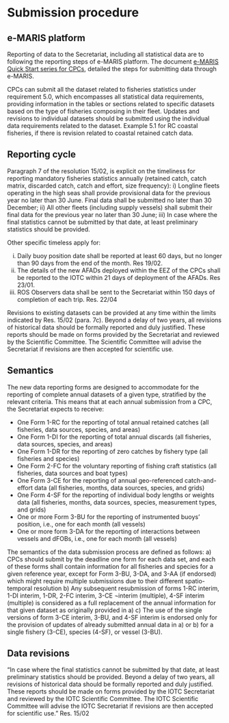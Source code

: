 # Submission procedure {#SubmissionSection}

## e-MARIS platform

Reporting of data to the Secretariat, including all statistical data are to following the reporting steps of e-MARIS platform. The document [e-MARIS Quick Start series for CPCs](https://iotc.org/sites/default/files/documents/compliance/emaris/Reporting_using_e-MARIS_for_CPCs.pdf), detailed the steps for submitting data through e-MARIS. 

CPCs can submit all the dataset related to fisheries statistics under requirement 5.0, which encompasses all statistical data requirements, providing information in the tables or sections related to specific datasets based on the type of fisheries composing in their fleet. 
Updates and revisions to individual datasets should be submitted using the individual data requirements related to the dataset. Example 5.1 for RC coastal fisheries, if there is revision related to coastal retained catch data.

## Reporting cycle

Paragraph 7 of the resolution 15/02, is explicit on the timeliness for reporting mandatory fisheries statistics annually (retained catch, catch matrix, discarded catch, catch and effort, size frequency):
i)	Longline fleets operating in the high seas shall provide provisional data for the previous year no later than 30 June. Final data shall be submitted no later than 30 December;
ii)	 All other fleets (including supply vessels) shall submit their final data for the previous year no later than 30 June;
iii)	In case where the final statistics cannot be submitted by that date, at least preliminary statistics should be provided. 

Other specific timeless apply for:

i) Daily buoy position date shall be reported at least 60 days, but no longer than 90 days from the end of the month. Res 19/02.
ii) The details of the new AFADs deployed within the EEZ of the CPCs shall be reported to the IOTC within 21 days of deployment of the AFADs. Res 23/01.
iii) ROS Observers data shall be sent to the Secretariat within 150 days of completion of each trip. Res. 22/04

Revisions to existing datasets can be provided at any time within the limits indicated by Res. 15/02 (para. 7c). Beyond a delay of two years, all revisions of historical data should be formally reported and duly justified. These reports should be made on forms provided by the Secretariat and reviewed by the Scientific Committee. The Scientific Committee will advise the Secretariat if revisions are then accepted for scientific use. 

## Semantics

The new data reporting forms are designed to accommodate for the reporting of complete annual datasets of a given type, stratified by the relevant criteria. This means that at each annual submission from a CPC, the Secretariat expects to receive:

-	One Form 1-RC for the reporting of total annual retained catches (all fisheries, data sources, species, and areas)
-	One Form 1-DI for the reporting of total annual discards (all fisheries, data sources, species, and areas)
-	One Form 1-DR for the reporting of zero catches by fishery type (all fisheries and species)
-	One Form 2-FC for the voluntary reporting of fishing craft statistics (all fisheries, data sources and boat types)
-	One Form 3-CE for the reporting of annual geo-referenced catch-and-effort data (all fisheries, months, data sources, species, and grids)
-	One Form 4-SF for the reporting of individual body lengths or weights data (all fisheries, months, data sources, species, measurement types, and grids)
-	One or more Form 3-BU for the reporting of instrumented buoys’ position, i.e., one for each month (all vessels)
-	One or more form 3-DA for the reporting of interactions between vessels and dFOBs, i.e., one for each month (all vessels)

The semantics of the data submission process are defined as follows:
a)	CPCs should submit by the deadline one form for each data set, and each of these forms shall contain information for all fisheries and species for a given reference year, except for Form 3-BU, 3-DA, and 3-AA (if endorsed) which might require multiple submissions due to their different spatio-temporal resolution
b)	Any subsequent resubmission of forms 1-RC interim, 1-DI interim, 1-DR, 2-FC interim, 3-CE ¬interim (multiple), 4-SF interim (multiple) is considered as a full replacement of the annual information for that given dataset as originally provided in a)
c)	The use of the single versions of form 3-CE interim, 3-BU, and 4-SF interim is endorsed only for the provision of updates of already submitted annual data in a) or b) for a single fishery (3-CE), species (4-SF), or vessel (3-BU).

## Data revisions

"In case where the final statistics cannot be submitted by that date, at least preliminary statistics should be provided. Beyond a delay of two years, all revisions of historical data should be formally reported and duly justified. These reports should be made on forms provided by the IOTC Secretariat and reviewed by the IOTC Scientific Committee. The IOTC Scientific Committee will advise the IOTC Secretariat if revisions are then accepted for scientific use." Res. 15/02
